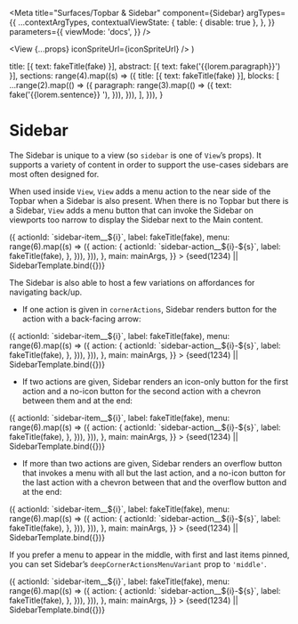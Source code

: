 


<Meta
  title="Surfaces/Topbar & Sidebar"
  component={Sidebar}
  argTypes={{
    ...contextArgTypes,
    contextualViewState: {
      table: { disable: true },
    },
  }}
  parameters={{
    viewMode: 'docs',
  }}
/>

  <View {...props} iconSpriteUrl={iconSpriteUrl} />
)

  title: [{ text: fakeTitle(fake) }],
  abstract: [{ text: fake('{{lorem.paragraph}}') }],
  sections: range(4).map((s) => ({
    title: [{ text: fakeTitle(fake) }],
    blocks: [
      ...range(2).map(() => ({
        paragraph: range(3).map(() => ({
          text: fake('{{lorem.sentence}} '),
        })),
      })),
    ],
  })),
}

# Sidebar

The Sidebar is unique to a view (so `sidebar` is one of `View`’s props). It
supports a variety of content in order to support the use-cases sidebars are
most often designed for.

When used inside `View`, `View` adds a menu action to the near side of the
Topbar when a Sidebar is also present. When there is no Topbar but there is a
Sidebar, `View` adds a menu button that can invoke the Sidebar on viewports too
narrow to display the Sidebar next to the Main content.

<Canvas withSource="none">
  <Story
    name="Sidebar"
    args={{
      themeName: 'light',
      accentScheme: 'teams',
      sidebar: {
        title: fakeTitle(fake),
        initialActiveItem: `sidebar-action__0-0`,
        accordion: range(3).map((i) => ({
          actionId: `sidebar-item__${i}`,
          label: fakeTitle(fake),
          menu: range(6).map((s) => ({
            action: {
              actionId: `sidebar-action__${i}-${s}`,
              label: fakeTitle(fake),
            },
          })),
        })),
      },
      main: mainArgs,
    }}
  >
    {seed(1234) || SidebarTemplate.bind({})}
  </Story>
</Canvas>

<ArgsTable story="Sidebar" />

The Sidebar is also able to host a few variations on affordances for navigating
back/up.

- If one action is given in `cornerActions`, Sidebar renders button for the action with a back-facing arrow:

<Canvas withSource="none">
  <Story
    name="Sidebar, 1 corner action"
    args={{
      themeName: 'light',
      accentScheme: 'teams',
      sidebar: {
        cornerActions: [
          {
            actionId: 'backToApps',
            label: fakeTitle(fake),
            icon: 'grid',
          },
        ],
        title: fakeTitle(fake),
        accordion: range(3).map((i) => ({
          actionId: `sidebar-item__${i}`,
          label: fakeTitle(fake),
          menu: range(6).map((s) => ({
            action: {
              actionId: `sidebar-action__${i}-${s}`,
              label: fakeTitle(fake),
            },
          })),
        })),
      },
      main: mainArgs,
    }}
  >
    {seed(1234) || SidebarTemplate.bind({})}
  </Story>
</Canvas>

- If two actions are given, Sidebar renders an icon-only button for the first action and a no-icon button for the second action with a chevron between them and at the end:

<Canvas withSource="none">
  <Story
    name="Sidebar, 2 corner actions"
    args={{
      themeName: 'light',
      accentScheme: 'teams',
      sidebar: {
        cornerActions: [
          {
            actionId: 'home',
            label: fakeTitle(fake),
            icon: 'home',
          },
          {
            actionId: 'backToApps',
            label: fakeTitle(fake),
            icon: 'grid',
          },
        ],
        title: fakeTitle(fake),
        accordion: range(3).map((i) => ({
          actionId: `sidebar-item__${i}`,
          label: fakeTitle(fake),
          menu: range(6).map((s) => ({
            action: {
              actionId: `sidebar-action__${i}-${s}`,
              label: fakeTitle(fake),
            },
          })),
        })),
      },
      main: mainArgs,
    }}
  >
    {seed(1234) || SidebarTemplate.bind({})}
  </Story>
</Canvas>

- If more than two actions are given, Sidebar renders an overflow button that invokes a menu with all but the last action, and a no-icon button for the last action with a chevron between that and the overflow button and at the end:

<Canvas withSource="none">
  <Story
    name="Sidebar, 3+ corner actions, initial menu"
    args={{
      themeName: 'light',
      accentScheme: 'teams',
      sidebar: {
        cornerActions: [
          {
            actionId: 'home',
            label: fakeTitle(fake),
            icon: 'home',
          },
          {
            actionId: 'backToApps',
            label: fakeTitle(fake),
            icon: 'grid',
          },
          {
            actionId: 'backToApp',
            label: fakeTitle(fake),
            icon: 'image',
          },
          {
            actionId: 'backToSpecificApp',
            label: fakeTitle(fake),
            icon: 'eye',
          },
        ],
        title: fakeTitle(fake),
        accordion: range(3).map((i) => ({
          actionId: `sidebar-item__${i}`,
          label: fakeTitle(fake),
          menu: range(6).map((s) => ({
            action: {
              actionId: `sidebar-action__${i}-${s}`,
              label: fakeTitle(fake),
            },
          })),
        })),
      },
      main: mainArgs,
    }}
  >
    {seed(1234) || SidebarTemplate.bind({})}
  </Story>
</Canvas>

If you prefer a menu to appear in the middle, with first and last items pinned, you can set Sidebar’s `deepCornerActionsMenuVariant` prop to `'middle'`.

<Canvas withSource="none">
  <Story
    name="Sidebar, 3+ corner actions, middle menu"
    args={{
      themeName: 'light',
      accentScheme: 'teams',
      sidebar: {
        cornerActions: [
          {
            actionId: 'home',
            label: fakeTitle(fake),
            icon: 'home',
          },
          {
            actionId: 'backToApps',
            label: fakeTitle(fake),
            icon: 'grid',
          },
          {
            actionId: 'backToApp',
            label: fakeTitle(fake),
            icon: 'image',
          },
          {
            actionId: 'backToApps',
            label: fakeTitle(fake),
            icon: 'eye',
          },
        ],
        deepCornerActionsMenuVariant: 'middle',
        title: fakeTitle(fake),
        accordion: range(3).map((i) => ({
          actionId: `sidebar-item__${i}`,
          label: fakeTitle(fake),
          menu: range(6).map((s) => ({
            action: {
              actionId: `sidebar-action__${i}-${s}`,
              label: fakeTitle(fake),
            },
          })),
        })),
      },
      main: mainArgs,
    }}
  >
    {seed(1234) || SidebarTemplate.bind({})}
  </Story>
</Canvas>
